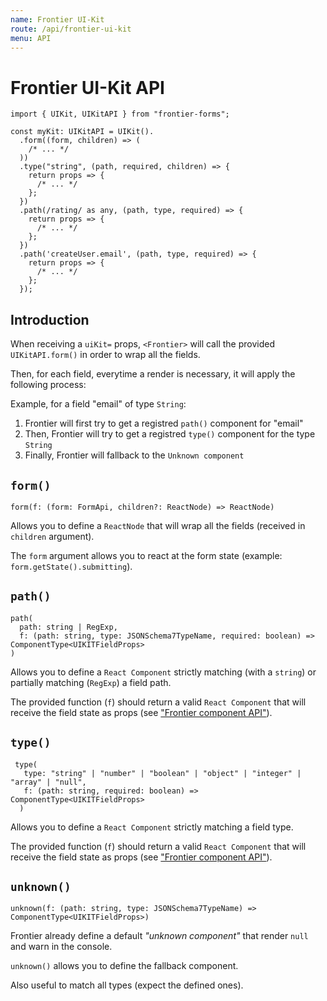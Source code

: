 ```yaml
---
name: Frontier UI-Kit
route: /api/frontier-ui-kit
menu: API
---
```


# Frontier UI-Kit API

```
import { UIKit, UIKitAPI } from "frontier-forms";

const myKit: UIKitAPI = UIKit().
  .form((form, children) => (
    /* ... */
  ))
  .type("string", (path, required, children) => {
    return props => {
      /* ... */
    };
  })
  .path(/rating/ as any, (path, type, required) => {
    return props => {
      /* ... */
    };
  })
  .path('createUser.email', (path, type, required) => {
    return props => {
      /* ... */
    };
  });
```

## Introduction

When receiving a `uiKit=` props, `<Frontier>` will call the provided `UIKitAPI.form()` in order to wrap all the fields.

Then, for each field, everytime a render is necessary, it will apply the following process:

Example, for a field "email" of type `String`:

1. Frontier will first try to get a registred `path()` component for "email"
2. Then, Frontier will try to get a registred `type()` component for the type `String`
3. Finally, Frontier will fallback to the `Unknown component`

## `form()`

`form(f: (form: FormApi, children?: ReactNode) => ReactNode)`

Allows you to define a `ReactNode` that will wrap all the fields (received in `children` argument).

The `form` argument allows you to react at the form state (example: `form.getState().submitting`).

## `path()`

```
path(
  path: string | RegExp,
  f: (path: string, type: JSONSchema7TypeName, required: boolean) => ComponentType<UIKITFieldProps>
)
```

Allows you to define a `React Component` strictly matching (with a `string`) or partially matching (`RegExp`) a field path.

The provided function (`f`) should return a valid `React Component` that will receive the field state as props (see ["Frontier component API"](/api/frontier-component)).

## `type()`

```
 type(
   type: "string" | "number" | "boolean" | "object" | "integer" | "array" | "null",
   f: (path: string, required: boolean) => ComponentType<UIKITFieldProps>
  )
```

Allows you to define a `React Component` strictly matching a field type.

The provided function (`f`) should return a valid `React Component` that will receive the field state as props (see ["Frontier component API"](/api/frontier-component)).

## `unknown()`

`unknown(f: (path: string, type: JSONSchema7TypeName) => ComponentType<UIKITFieldProps>)`

Frontier already define a default *"unknown component"* that render `null` and warn in the console.

`unknown()` allows you to define the fallback component.

Also useful to match all types (expect the defined ones).
